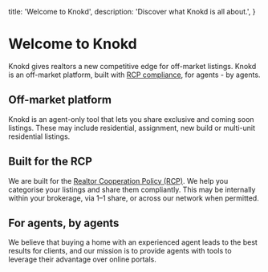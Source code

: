 

  title: 'Welcome to Knokd',
  description:
    'Discover what Knokd is all about.',
}


<HeroPattern />

# Welcome to Knokd

Knokd gives realtors a new competitive edge for off-market listings. Knokd is an off-market platform, built with [RCP compliance](/realtor-cooperation-policy/what-is-the-rcp), for agents - by agents.

<Screenshot 
  src="/images/screenshots/welcome-to-knokd/welcome-screen-overlay.jpg"
  alt="Showcasing both the deskptop and mobile view of Knokd Listings page"
/>

<h2 className="flex gap-2 items-center"><HomeIcon className="h-8 w-8 fill-indigo-500/20 stroke-indigo-500 transition-colors group-hover/button:stroke-indigo-400" /> Off-market platform </h2>

Knokd is an agent-only tool that lets you share exclusive and coming soon listings. These may include residential, assignment, new build or multi-unit residential listings. 


<h2 className="flex gap-2 items-center"><ClipboardCheckIcon className="h-8 w-8 fill-indigo-500/20 stroke-indigo-500 transition-colors group-hover/button:stroke-indigo-400" /> Built for the RCP </h2>

We are built for the [Realtor Cooperation Policy (RCP)](/realtor-cooperation-policy/what-is-the-rcp). We help you categorise your listings and share them compliantly. This may be internally within your brokerage, via 1–1 share, or across our network when permitted. 

<h2 className="flex gap-2 items-center"><UserCircleIcon className="h-8 w-8 fill-indigo-500/20 stroke-indigo-500 transition-colors group-hover/button:stroke-indigo-400" /> For agents, by agents</h2>

We believe that buying a home with an experienced agent leads to the best results for clients, and our mission is to provide agents with tools to leverage their advantage over online portals. 

